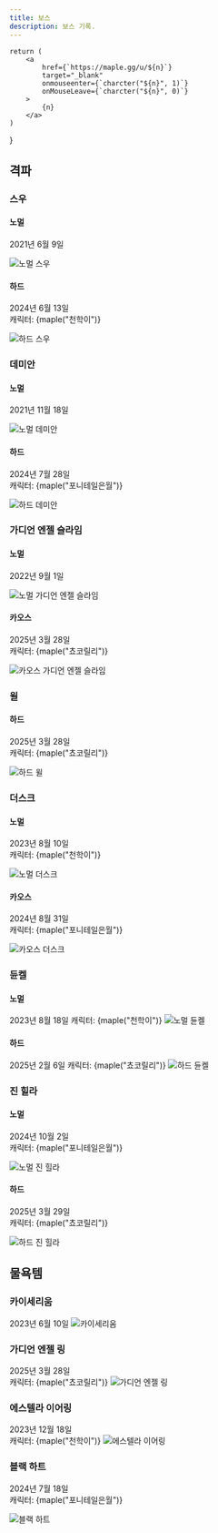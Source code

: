 ```yaml
---
title: 보스
description: 보스 기록.
---
```







    return (
        <a
            href={`https://maple.gg/u/${n}`}
            target="_blank"
            onmouseenter={`charcter("${n}", 1)`}
            onMouseLeave={`charcter("${n}", 0)`}
        >
            {n}
        </a>
    )
}

## 격파

### 스우

#### 노멀

2021년 6월 9일

<Image src={normalLotus} loading="eager" alt="노멀 스우" />

#### 하드

2024년 6월 13일\
캐릭터: {maple("천학이")}

<Image src={hardLotus} loading="eager" alt="하드 스우" />

### 데미안

#### 노멀

2021년 11월 18일

<Image src={normalDamien} alt="노멀 데미안" />

#### 하드

2024년 7월 28일\
캐릭터: {maple("포니테일은월")}

<Image src={hardDamien} alt="하드 데미안" />

### 가디언 엔젤 슬라임

#### 노멀

2022년 9월 1일

<Image src={normalGuardianAngelSlime} alt="노멀 가디언 엔젤 슬라임" />

#### 카오스

2025년 3월 28일\
캐릭터: {maple("쵸코릴리")}

<Image src={chaosGuardianAngelSlime} alt="카오스 가디언 엔젤 슬라임" />

### 윌

#### 하드

2025년 3월 28일\
캐릭터: {maple("쵸코릴리")}

<Image src={hardWill} alt="하드 윌" />

### 더스크

#### 노멀

2023년 8월 10일\
캐릭터: {maple("천학이")}

<Image src={normalDusk} alt="노멀 더스크" />

#### 카오스

2024년 8월 31일\
캐릭터: {maple("포니테일은월")}

<Image src={chaosDusk} alt="카오스 더스크" />

### 듄켈
#### 노멀
2023년 8월 18일
캐릭터: {maple("천학이")}
<Image src={normalDarknell} alt="노멀 듄켈" />

#### 하드
2025년 2월 6일
캐릭터: {maple("쵸코릴리")}
<Image src={hardDarknell} alt="하드 듄켈" />

### 진 힐라

#### 노멀

2024년 10월 2일\
캐릭터: {maple("포니테일은월")}

<Image src={normalVerusHilla} alt="노멀 진 힐라" />

#### 하드

2025년 3월 29일\
캐릭터: {maple("쵸코릴리")}

<Image src={hardVerusHilla} alt="하드 진 힐라" />

## 물욕템

### 카이세리움
2023년 6월 10일
<Image src={kaiserium} alt="카이세리움" />

### 가디언 엔젤 링
2025년 3월 28일\
캐릭터: {maple("쵸코릴리")}
<Image src={guardianAngelRing} alt="가디언 엔젤 링" />

### 에스텔라 이어링
2023년 12월 18일\
캐릭터: {maple("천학이")}
<Image src={estellaEarrings} alt="에스텔라 이어링" />

### 블랙 하트

2024년 7월 18일\
캐릭터: {maple("포니테일은월")}

<Image src={blackHeart} alt="블랙 하트" />
